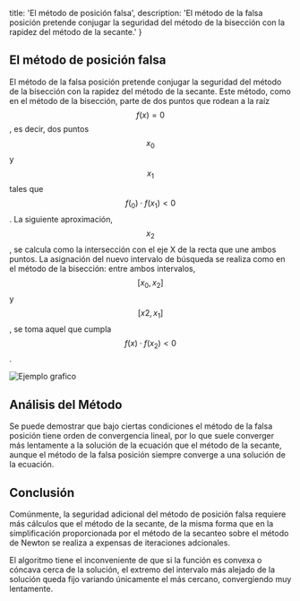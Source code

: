 
  title: 'El método de posición falsa',
  description:
    'El método de la falsa posición pretende conjugar la seguridad del método de la bisección con la rapidez del método de la secante.'
}

<h2 id="el-metodo-de-posicion-falsa">El método de posición falsa</h2>

El método de la falsa posición pretende conjugar la seguridad del método de la bisección con la rapidez del método de la secante. Este método, como en el método de la bisección, parte de dos puntos que rodean a la raíz $$f(x) = 0$$, es decir, dos puntos $$x_{0}$$ y $$x_{1}$$ tales que $$f(_{0}) \cdot f(x_{1}) < 0$$. La siguiente aproximación, $$x_{2}$$, se calcula como la intersección con el eje X de la recta que une ambos puntos. La asignación del nuevo intervalo de búsqueda se realiza como en el método de la bisección: entre ambos intervalos, $$[x_{0},x_{2}]$$ y $$[x2,x_{1}]$$, se toma aquel que cumpla $$f(x) \cdot f(x_{2}) < 0$$.

<Image src={falsePositionImage} alt="Ejemplo grafico" />

<h2 id="analisis-del-metodo">Análisis del Método</h2>

Se puede demostrar que bajo ciertas condiciones el método de la falsa posición tiene
orden de convergencia lineal, por lo que suele converger más lentamente a la solución
de la ecuación que el método de la secante, aunque el método de la falsa posición
siempre converge a una solución de la ecuación.

<h2 id="conclusion">Conclusión</h2>

Comúnmente, la seguridad adicional del método de posición falsa requiere más cálculos que el método de la secante, de la misma forma que en la simplificación proporcionada por el método de la secanteo sobre el método de Newton se realiza a expensas de iteraciones adcionales.

El algoritmo tiene el inconveniente de que si la función es convexa o cóncava cerca de la solución, el extremo del intervalo más alejado de la solución queda fijo variando únicamente el más cercano, convergiendo muy lentamente.
